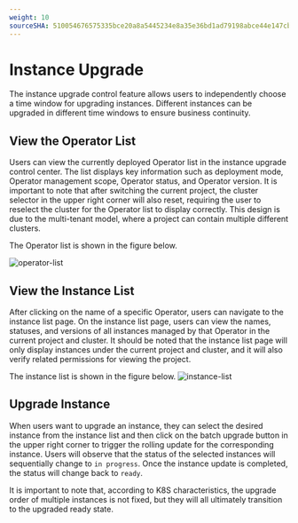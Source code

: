 ```yaml
---
weight: 10
sourceSHA: 510054676575335bce20a8a5445234e8a35e36bd1ad79198abce44e147cbb256
---
```


# Instance Upgrade

The instance upgrade control feature allows users to independently choose a time window for upgrading instances. Different instances can be upgraded in different time windows to ensure business continuity.

## View the Operator List

Users can view the currently deployed Operator list in the instance upgrade control center. The list displays key information such as deployment mode, Operator management scope, Operator status, and Operator version. It is important to note that after switching the current project, the cluster selector in the upper right corner will also reset, requiring the user to reselect the cluster for the Operator list to display correctly. This design is due to the multi-tenant model, where a project can contain multiple different clusters.

The Operator list is shown in the figure below.

![operator-list](./assets/operator-list.png)

## View the Instance List

After clicking on the name of a specific Operator, users can navigate to the instance list page. On the instance list page, users can view the names, statuses, and versions of all instances managed by that Operator in the current project and cluster. It should be noted that the instance list page will only display instances under the current project and cluster, and it will also verify related permissions for viewing the project.

The instance list is shown in the figure below.
![instance-list](./assets/instance-list.png)

## Upgrade Instance

When users want to upgrade an instance, they can select the desired instance from the instance list and then click on the batch upgrade button in the upper right corner to trigger the rolling update for the corresponding instance. Users will observe that the status of the selected instances will sequentially change to `in progress`. Once the instance update is completed, the status will change back to `ready`.

It is important to note that, according to K8S characteristics, the upgrade order of multiple instances is not fixed, but they will all ultimately transition to the upgraded ready state.
